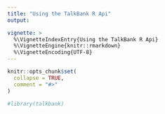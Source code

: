 ```yaml
---
title: "Using the TalkBank R Api"
output: 

vignette: >
  %\VignetteIndexEntry{Using the TalkBank R Api}
  %\VignetteEngine{knitr::rmarkdown}
  %\VignetteEncoding{UTF-8}
---
```



```r
knitr::opts_chunk$set(
  collapse = TRUE,
  comment = "#>"
)
```

```r
#library(talkbank)
```
